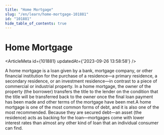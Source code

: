 ```yaml
---
title: "Home Mortgage"
slug: "/en/learn/home-mortgage-101881"
id: "101881"
hide_table_of_contents: true
---
```



# Home Mortgage

<ArticleMeta id={101881} updatedAt={'2023-09-26 13:58:58'} />
<div className='border-solid border-b border-t-0 my-4 border-[var(--ifm-color-gray-300)]' />

A home mortgage is a loan given by a bank, mortgage company, or other financial institution for the purchase of a residence—a primary residence, a secondary residence, or an investment residence—in contrast to a piece of commercial or industrial property. In a home mortgage, the owner of the property (the borrower) transfers the title to the lender on the condition that the title will be transferred back to the owner once the final loan payment has been made and other terms of the mortgage have been met.A home mortgage is one of the most common forms of debt, and it is also one of the most recommended. Because they are secured debt—an asset (the residence) acts as backing for the loan—mortgages come with lower interest rates than almost any other kind of loan that an individual consumer can find.
